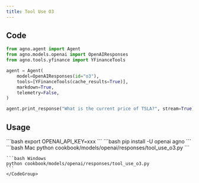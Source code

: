 ```yaml
---
title: Tool Use O3
---
```


## Code

```python cookbook/models/openai/responses/tool_use_o3.py
from agno.agent import Agent
from agno.models.openai import OpenAIResponses
from agno.tools.yfinance import YFinanceTools

agent = Agent(
    model=OpenAIResponses(id="o3"),
    tools=[YFinanceTools(cache_results=True)],
    markdown=True,
    telemetry=False,
)

agent.print_response("What is the current price of TSLA?", stream=True)

```

## Usage

<Steps>
  <Snippet file="create-venv-step.mdx" />

  <Step title="Set your API key">
    ```bash
    export OPENAI_API_KEY=xxx
    ```
  </Step>

  <Step title="Install libraries">
    ```bash
    pip install -U openai agno
    ```
  </Step>

  <Step title="Run Agent">
    <CodeGroup>
    ```bash Mac
    python cookbook/models/openai/responses/tool_use_o3.py
    ```

    ```bash Windows
    python cookbook/models/openai/responses/tool_use_o3.py
    ```
    </CodeGroup>
  </Step>
</Steps>
